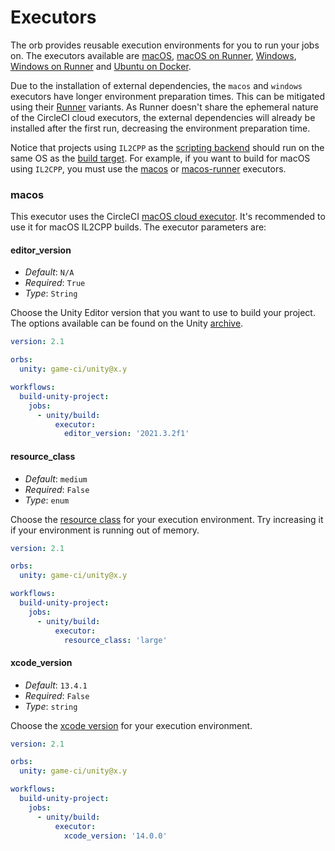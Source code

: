 # Executors

The orb provides reusable execution environments for you to run your jobs on. The executors
available are [macOS](https://circleci.com/developer/orbs/orb/game-ci/unity#executors-macos),
[macOS on Runner](https://circleci.com/developer/orbs/orb/game-ci/unity#executors-macos-runner),
[Windows](https://circleci.com/developer/orbs/orb/game-ci/unity#executors-windows-2022),
[Windows on Runner](https://circleci.com/developer/orbs/orb/game-ci/unity#executors-windows-runner)
and [Ubuntu on Docker](https://circleci.com/developer/orbs/orb/game-ci/unity#executors-ubuntu).

Due to the installation of external dependencies, the `macos` and `windows` executors have longer
environment preparation times. This can be mitigated using their
[Runner](https://circleci.com/docs/runner-overview) variants. As Runner doesn't share the ephemeral
nature of the CircleCI cloud executors, the external dependencies will already be installed after
the first run, decreasing the environment preparation time.

Notice that projects using `IL2CPP` as the
[scripting backend](https://docs.unity3d.com/Manual/scripting-backends.html) should run on the same
OS as the [build target](#build-target). For example, if you want to build for macOS using `IL2CPP`,
you must use the [macos](https://circleci.com/developer/orbs/orb/game-ci/unity#executors-macos) or
[macos-runner](https://circleci.com/developer/orbs/orb/game-ci/unity#executors-macos-runner)
executors.

### macos

This executor uses the CircleCI
[macOS cloud executor](https://circleci.com/docs/configuration-reference#macos). It's recommended to
use it for macOS IL2CPP builds. The executor parameters are:

#### editor_version

- _Default_: `N/A`
- _Required_: `True`
- _Type_: `String`

Choose the Unity Editor version that you want to use to build your project. The options available
can be found on the Unity [archive](https://unity3d.com/get-unity/download/archive).

```yaml
version: 2.1

orbs:
  unity: game-ci/unity@x.y

workflows:
  build-unity-project:
    jobs:
      - unity/build:
          executor:
            editor_version: '2021.3.2f1'
```

#### resource_class

- _Default_: `medium`
- _Required_: `False`
- _Type_: `enum`

Choose the
[resource class](https://circleci.com/docs/configuration-reference#macos-execution-environment) for
your execution environment. Try increasing it if your environment is running out of memory.

```yaml
version: 2.1

orbs:
  unity: game-ci/unity@x.y

workflows:
  build-unity-project:
    jobs:
      - unity/build:
          executor:
            resource_class: 'large'
```

#### xcode_version

- _Default_: `13.4.1`
- _Required_: `False`
- _Type_: `string`

Choose the [xcode version](https://circleci.com/docs/using-macos#supported-xcode-versions) for your
execution environment.

```yaml
version: 2.1

orbs:
  unity: game-ci/unity@x.y

workflows:
  build-unity-project:
    jobs:
      - unity/build:
          executor:
            xcode_version: '14.0.0'
```

